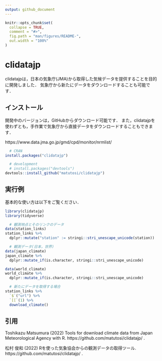 ```yaml
---
output: github_document
---
```


<!-- README.md is generated from README.Rmd. Please edit that file -->

```r
knitr::opts_chunk$set(
  collapse = TRUE,
  comment = "#>",
  fig.path = "man/figures/README-",
  out.width = "100%"
)
```

# clidatajp

<!-- badges: start -->
<!-- badges: end -->

clidatajpは，日本の気象庁(JMA)から取得した気候データを提供することを目的に開発しました．
気象庁から新たにデータをダウンロードすることも可能です．

## インストール

開発中のバージョンは，GitHubからダウンロード可能です．
また，clidatajpを使わずとも，手作業で気象庁から直接データをダウンロードすることもできます．

https://www.data.jma.go.jp/gmd/cpd/monitor/nrmlist/

``` r
  # CRAN
install.packages("clidatajp")

  # development
  # install.packages("devtools")
devtools::install_github("matutosi/clidatajp")
```

## 実行例

基本的な使い方は以下をご覧ください．

```r
library(clidatajp)
library(tidyverse)

  # 観測地点とそのリンクのデータ
data(station_links)
station_links %>%
  dplyr::mutate("station" := stringi::stri_unescape_unicode(station))

  # 観測データ(日本，世界)
data(japan_climate)
japan_climate %>%
  dplyr::mutate_if(is.character, stringi::stri_unescape_unicode)

data(world_climate)
world_climate %>%
  dplyr::mutate_if(is.character, stringi::stri_unescape_unicode)

  # 新たにデータを取得する場合
station_links %>%
  `$`("url") %>%
  `[[`(1) %>%
  download_climate()
```

## 引用

Toshikazu Matsumura (2022) Tools for download climate data from Japan Meteorological Agency with R. https://github.com/matutosi/clidatajp/ .

松村 俊和 (2022) Rを使った気象協会からの観測データの取得ツール. https://github.com/matutosi/clidatajp/ .
